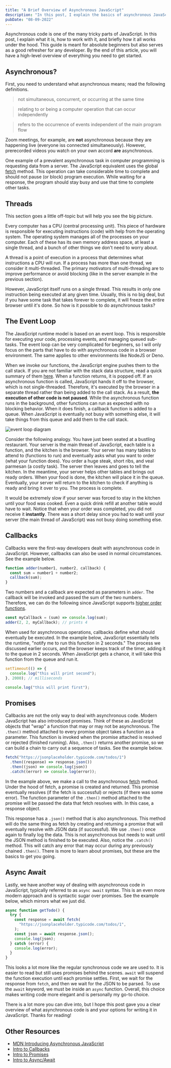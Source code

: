 ```yaml
---
title: "A Brief Overview of Asynchronous JavaScript"
description: "In this post, I explain the basics of asynchronous JavaScript. This guide is meant for absolute beginners but also serves as a good refresher for any developer."
pubDate: "08-09-2022"
---
```



Asynchronous code is one of the many tricky parts of JavaScript. In this post, I explain what it is, how to work with it, and briefly how it all works under the hood. This guide is meant for absolute beginners but also serves as a good refresher for any developer. By the end of this article, you will have a high-level overview of everything you need to get started.

## Asynchronous?

First, you need to understand what asynchronous means; read the following definitions.

> not simultaneous, concurrent, or occurring at the same time

> relating to or being a computer operation that can occur independently

> refers to the occurrence of events independent of the main program flow

Zoom meetings, for example, are **not** asynchronous because they are happening live (everyone iss connected simultaneously). However, prerecorded videos you watch on your own accord **are** asynchronous.

One example of a prevalent asynchronous task in computer programming is requesting data from a server. The JavaScript equivalent uses the global [fetch](https://developer.mozilla.org/en-US/docs/Web/API/fetch) method. This operation can take considerable time to complete and should not pause (or block) program execution. While waiting for a response, the program should stay busy and use that time to complete other tasks.

## Threads

This section goes a little off-topic but will help you see the big picture.

Every computer has a CPU (central processing unit). This piece of hardware is responsible for executing instructions (code) with help from the operating system. The operating system manages all of the processes on your computer. Each of these has its own memory address space, at least a single thread, and a bunch of other things we don't need to worry about.

A thread is a point of execution in a process that determines what instructions a CPU will run. If a process has more than one thread, we consider it multi-threaded. The primary motivators of multi-threading are to improve performance or avoid blocking (like in the server example in the previous section).

However, JavaScript itself runs on a single thread. This results in only one instruction being executed at any given time. Usually, this is no big deal, but if you have some task that takes forever to complete, it will freeze the entire browser until it's done. So how is it possible to do asynchronous tasks?

## The Event Loop

The JavaScript runtime model is based on an event loop. This is responsible for executing your code, processing events, and managing queued sub-tasks. The event loop can be very complicated for beginners, so I will only focus on the parts that have to do with asynchronous code in a browser environment. The same applies to other environments like NodeJS or Deno.

When we invoke our functions, the JavaScript engine pushes them to the call stack. If you are not familiar with the stack data structure, read a quick summary of them [here](<https://en.wikipedia.org/wiki/Stack_(abstract_data_type)>). When a function returns, it is popped off. If an asynchronous function is called, JavaScript hands it off to the browser, which is not single-threaded. Therefore, it's executed by the browser in a separate thread rather than being added to the call stack. As a result, **the execution of other code is not paused**. While the asynchronous function runs in the background, other functions can run as expected with no blocking behavior. When it does finish, a callback function is added to a queue. When JavaScript is eventually not busy with something else, it will take things from this queue and add them to the call stack.

<Image src={EventLoop} alt="event loop diagram" />

Consider the following analogy. You have just been seated at a bustling restaurant. Your server is the main thread of JavaScript, each table is a function, and the kitchen is the browser. Your server has many tables to attend to (functions to run) and eventually asks what you want to order (what your function does). You order a huge steak, short ribs, and veal parmesan (a costly task). The server then leaves and goes to tell the kitchen. In the meantime, your server helps other tables and brings out ready orders. When your food is done, the kitchen will place it in the queue. Eventually, your server will return to the kitchen to check if anything is ready and bring it over to you. The process is complete.

It would be extremely slow if your server was forced to stay in the kitchen until your food was cooked. Even a quick drink refill at another table would have to wait. Notice that when your order was completed, you did not receive it **instantly**. There was a short delay since you had to wait until your server (the main thread of JavaScript) was not busy doing something else.

## Callbacks

Callbacks were the first-way developers dealt with asynchronous code in JavaScript. However, callbacks can also be used in normal circumstances. See the example below.

```js
function adder(number1, number2, callback) {
  const sum = number1 + number2;
  callback(sum);
}
```

Two numbers and a callback are expected as parameters in `adder`. The callback will be invoked and passed the sum of the two numbers. Therefore, we can do the following since JavaScript supports [higher order functions](https://developer.mozilla.org/en-US/docs/Glossary/First-class_Function).

```js
const myCallback = (sum) => console.log(sum);
adder(2, 2, myCallback); // prints 4
```

When used for asynchronous operations, callbacks define what should eventually be executed. In the example below, JavaScript essentially tells the runtime, "notify me to run this function in 2 seconds." The process we discussed earlier occurs, and the browser keeps track of the timer, adding it to the queue in 2 seconds. When JavaScript gets a chance, it will take this function from the queue and run it.

```js
setTimeout(() => {
  console.log("this will print second");
}, 2000); // milliseconds

console.log("this will print first");
```

## Promises

Callbacks are not the only way to deal with asynchronous code. Modern JavaScript has also introduced promises. Think of these as JavaScript objects that "wrap" a function that may or may not be asynchronous. The `.then()` method attached to every promise object takes a function as a parameter. This function is invoked when the promise attached is resolved or rejected (finished running). Also, `.then()` returns another promise, so we can build a chain to carry out a sequence of tasks. See the example below.

```js
fetch("https://jsonplaceholder.typicode.com/todos/1")
  .then((response) => response.json())
  .then((json) => console.log(json))
  .catch((error) => console.log(error));
```

In the example above, we make a call to the asynchronous [fetch](https://developer.mozilla.org/en-US/docs/Web/API/fetch) method. Under the hood of fetch, a promise is created and returned. This promise eventually resolves (if the fetch is successful) or rejects (if there was some error). The function parameter of the `.then()` method attached to the promise will be passed the data that fetch resolves with. In this case, a response object.

This response has a `.json()` method that is also asynchronous. This method will do the same thing as fetch by creating and returning a promise that will eventually resolve with JSON data (if successful). We use `.then()` once again to finally log the data. This is not asynchronous but needs to wait until the JSON method is finished to be executed. Also, notice the `.catch()` method. This will catch any error that may occur during any previously chained `.then()`. There is more to learn about promises, but these are the basics to get you going.

## Async Await

Lastly, we have another way of dealing with asynchronous code in JavaScript, typically referred to as `async await` syntax. This is an even more modern approach and is syntactic sugar over promises. See the example below, which mirrors what we just did.

```js
async function getTodo() {
  try {
    const response = await fetch(
      "https://jsonplaceholder.typicode.com/todos/1",
    );
    const json = await response.json();
    console.log(json);
  } catch (error) {
    console.log(error);
  }
}
```

This looks a lot more like the regular synchronous code we are used to. It is easier to read but still uses promises behind the scenes. `await` will suspend the function execution until each promise settles. First, we wait for the response from `fetch`, and then we wait for the JSON to be parsed. To use the `await` keyword, we must be inside an `async` function. Overall, this choice makes writing code more elegant and is personally my go-to choice.

There is a lot more you can dive into, but I hope this post gave you a clear overview of what asynchronous code is and your options for writing it in JavaScript. Thanks for reading!

## Other Resources

- [MDN Introducing Asynchronous JavaScript](https://developer.mozilla.org/en-US/docs/Learn/JavaScript/Asynchronous/Introducing)
- [Intro to Callbacks](https://javascript.info/callbacks)
- [Intro to Promises](https://javascript.info/promise-basics)
- [Intro to Async/Await](https://javascript.info/async-await)
